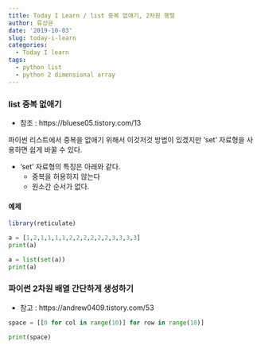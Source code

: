 ```yaml
---
title: Today I Learn / list 중복 없애기, 2차원 행렬
author: 류성균
date: '2019-10-03'
slug: today-i-learn
categories:
  - Today I learn
tags:
  - python list
  - python 2 dimensional array
---
```


### list 중복 없애기
- 참조 : https://bluese05.tistory.com/13

파이썬 리스트에서 중복을 없애기 위해서 이것저것 방법이 있겠지만 'set' 자료형을 사용하면 쉽게 바꿀 수 있다.

- 'set' 자료형의 특징은 아래와 같다.
  - 중복을 허용하지 않는다
  - 원소간 순서가 없다.
  
#### 예제

```r
library(reticulate)
```
```python
a = [1,2,1,1,1,1,2,2,2,2,2,2,3,3,3,3]
print(a)
```
```python
a = list(set(a))
print(a)
```


### 파이썬 2차원 배열 간단하게 생성하기
- 참고 : https://andrew0409.tistory.com/53

```python
space = [[0 for col in range(10)] for row in range(10)]

print(space)
```

